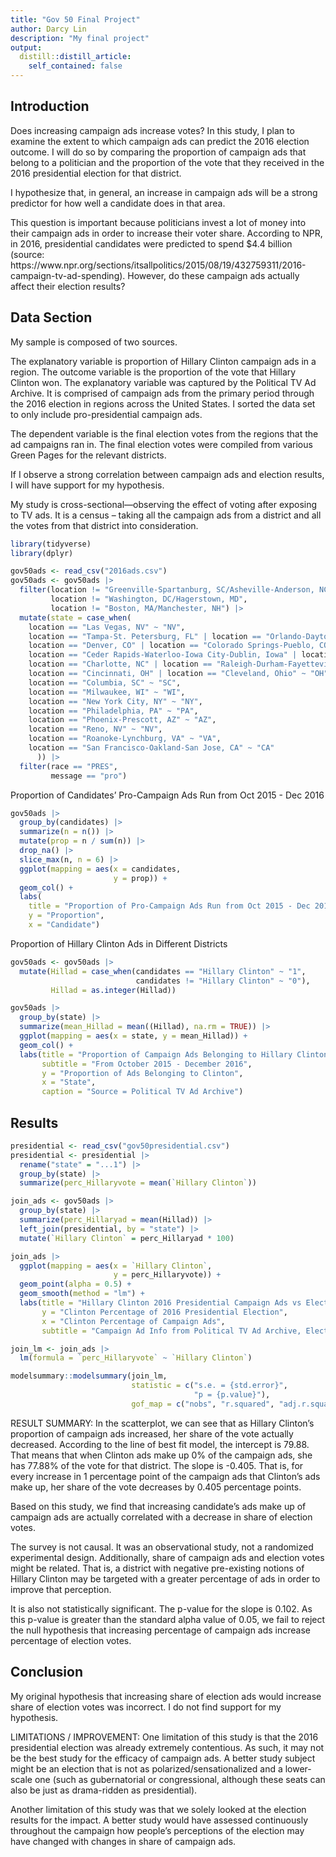 ```yaml
---
title: "Gov 50 Final Project"
author: Darcy Lin
description: "My final project"
output:
  distill::distill_article:
    self_contained: false
---
```


## Introduction
Does increasing campaign ads increase votes? In this study, I plan to examine the extent to which campaign ads can predict the 2016 election outcome. I will do so by comparing the proportion of campaign ads that belong to a politician and the proportion of the vote that they received in the 2016 presidential election for that district. 

I hypothesize that, in general, an increase in campaign ads will be a strong predictor for how well a candidate does in that area.

This question is important because politicians invest a lot of money into their campaign ads in order to increase their voter share. According to NPR, in 2016, presidential candidates were predicted to spend $4.4 billion (source: https://www.npr.org/sections/itsallpolitics/2015/08/19/432759311/2016-campaign-tv-ad-spending). However, do these campaign ads actually affect their election results? 

## Data Section
My sample is composed of two sources. 

The explanatory variable is proportion of Hillary Clinton campaign ads in a region. The outcome variable is the proportion of the vote that Hillary Clinton won. The explanatory variable was captured by the Political TV Ad Archive. It is comprised of campaign ads from the primary period through the 2016 election in regions across the United States. I sorted the data set to only include pro-presidential campaign ads. 

The dependent variable is the final election votes from the regions that the ad campaigns ran in. The final election votes were compiled from various Green Pages for the relevant districts. 

If I observe a strong correlation between campaign ads and election results, I will have support for my hypothesis. 

My study is cross-sectional—observing the effect of voting after exposing to TV ads. It is a census -- taking all the campaign ads from a district and all the votes from that district into consideration. 

```r
library(tidyverse)
library(dplyr)
```


```r
gov50ads <- read_csv("2016ads.csv")
gov50ads <- gov50ads |>
  filter(location != "Greenville-Spartanburg, SC/Asheville-Anderson, NC",
         location != "Washington, DC/Hagerstown, MD",
         location != "Boston, MA/Manchester, NH") |>
  mutate(state = case_when(
    location == "Las Vegas, NV" ~ "NV",
    location == "Tampa-St. Petersburg, FL" | location == "Orlando-Daytona Beach-Melbourne, FL" | location == "Miami-Fort Lauderdale, FL" ~ "FL",
    location == "Denver, CO" | location == "Colorado Springs-Pueblo, CO" ~ "CO",
    location == "Ceder Rapids-Waterloo-Iowa City-Dublin, Iowa" | location == "Sioux City, Iowa" | location == "Des Moines-Ames, Iowa" ~ "IA",
    location == "Charlotte, NC" | location == "Raleigh-Durham-Fayetteville,  NC" | location == "Norfolk-Portsmouth-Newport News, NC" ~ "NC",
    location == "Cincinnati, OH" | location == "Cleveland, Ohio" ~ "OH",
    location == "Columbia, SC" ~ "SC",
    location == "Milwaukee, WI" ~ "WI",
    location == "New York City, NY" ~ "NY",
    location == "Philadelphia, PA" ~ "PA",
    location == "Phoenix-Prescott, AZ" ~ "AZ",
    location == "Reno, NV" ~ "NV",
    location == "Roanoke-Lynchburg, VA" ~ "VA",
    location == "San Francisco-Oakland-San Jose, CA" ~ "CA"
      )) |>
  filter(race == "PRES",
         message == "pro")
```

Proportion of Candidates' Pro-Campaign Ads Run from Oct 2015 - Dec 2016 
```r
gov50ads |> 
  group_by(candidates) |>
  summarize(n = n()) |>
  mutate(prop = n / sum(n)) |>
  drop_na() |>
  slice_max(n, n = 6) |>
  ggplot(mapping = aes(x = candidates,
                       y = prop)) + 
  geom_col() + 
  labs(
    title = "Proportion of Pro-Campaign Ads Run from Oct 2015 - Dec 2016",
    y = "Proportion",
    x = "Candidate")
```
Proportion of Hillary Clinton Ads in Different Districts

```r
gov50ads <- gov50ads |> 
  mutate(Hillad = case_when(candidates == "Hillary Clinton" ~ "1",
                            candidates != "Hillary Clinton" ~ "0"),
         Hillad = as.integer(Hillad))

```

```r
gov50ads |>
  group_by(state) |>
  summarize(mean_Hillad = mean((Hillad), na.rm = TRUE)) |>
  ggplot(mapping = aes(x = state, y = mean_Hillad)) +
  geom_col() + 
  labs(title = "Proportion of Campaign Ads Belonging to Hillary Clinton Across States",
       subtitle = "From October 2015 - December 2016",
       y = "Proportion of Ads Belonging to Clinton",
       x = "State",
       caption = "Source = Political TV Ad Archive")
```

## Results 

```r
presidential <- read_csv("gov50presidential.csv")
presidential <- presidential |> 
  rename("state" = "...1") |>
  group_by(state) |>
  summarize(perc_Hillaryvote = mean(`Hillary Clinton`))
```

```r
join_ads <- gov50ads |> 
  group_by(state) |> 
  summarize(perc_Hillaryad = mean(Hillad)) |>
  left_join(presidential, by = "state") |> 
  mutate(`Hillary Clinton` = perc_Hillaryad * 100) 
```

```r
join_ads |> 
  ggplot(mapping = aes(x = `Hillary Clinton`,
                       y = perc_Hillaryvote)) + 
  geom_point(alpha = 0.5) + 
  geom_smooth(method = "lm") + 
  labs(title = "Hillary Clinton 2016 Presidential Campaign Ads vs Election Results",
       y = "Clinton Percentage of 2016 Presidential Election",
       x = "Clinton Percentage of Campaign Ads", 
       subtitle = "Campaign Ad Info from Political TV Ad Archive, Election Results Compiled from the Green Pages")
```

```r
join_lm <- join_ads |>
  lm(formula = `perc_Hillaryvote` ~ `Hillary Clinton`) 
```

```r
modelsummary::modelsummary(join_lm,
                           statistic = c("s.e. = {std.error}",
                                         "p = {p.value}"),
                           gof_map = c("nobs", "r.squared", "adj.r.squared"))
```

RESULT SUMMARY: 
In the scatterplot, we can see that as Hillary Clinton's proportion of campaign ads increased, her share of the vote actually decreased. According to the line of best fit model, the intercept is 79.88. That means that when Clinton ads make up 0% of the campaign ads, she has 77.88% of the vote for that district. The slope is -0.405. That is, for every increase in 1 percentage point of the campaign ads that Clinton's ads make up, her share of the vote decreases by 0.405 percentage points. 

Based on this study, we find that increasing candidate's ads make up of campaign ads are actually correlated with a decrease in share of election votes. 

The survey is not causal. It was an observational study, not a randomized experimental design. Additionally, share of campaign ads and election votes might be related. That is, a district with negative pre-existing notions of Hillary Clinton may be targeted with a greater percentage of ads in order to improve that perception. 

It is also not statistically significant. The p-value for the slope is 0.102. As this p-value is greater than the standard alpha value of 0.05, we fail to reject the null hypothesis that increasing percentage of campaign ads increase percentage of election votes. 

## Conclusion

My original hypothesis that increasing share of election ads would increase share of election votes was incorrect. I do not find support for my hypothesis. 

LIMITATIONS / IMPROVEMENT:
One limitation of this study is that the 2016 presidential election was already extremely contentious. As such, it may not be the best study for the efficacy of campaign ads. A better study subject might be an election that is not as polarized/sensationalized and a lower-scale one (such as gubernatorial or congressional, although these seats can also be just as drama-ridden as presidential). 

Another limitation of this study was that we solely looked at the election results for the impact. A better study would have assessed continuously throughout the campaign how people's perceptions of the election may have changed with changes in share of campaign ads. 